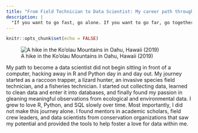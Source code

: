 ```yaml
---
title: "From Field Technician to Data Scientist: My career path through the world of conservation biology"
description: |
  "If you want to go fast, go alone. If you want to go far, go together." – African proverb
---
```


```r
knitr::opts_chunk$set(echo = FALSE)
```

![A hike in the Ko'olau Mountains in Oahu, Hawaii (2019)](about_pics/hike_smile.jpg)

My path to become a data scientist did not begin sitting in front of a computer, hacking away in R and Python day in and day out. My journey started as a raccoon trapper, a lizard hunter, an invasive species field technician, and a fisheries technician. I started out collecting data, learned to clean data and enter it into databases, and finally found my passion in gleaning meaningful observations from ecological and environmental data. I grew to love R, Python, and SQL slowly over time. Most importantly, I did not make this journey alone. I found mentors in academic scholars, field crew leaders, and data scientists from conservation organizations that saw my potential and provided the tools to help foster a love for data within me.
